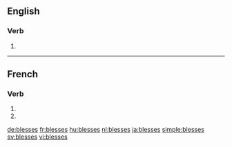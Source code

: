 {{also|blessés}}
==English==

===Verb===
{{head|en}}

# {{en-third-person singular of|bless}}

----

==French==

===Verb===
{{fr-verb-form}}

# {{conjugation of|blesser||2|s|pres|ind|lang=fr}}
# {{conjugation of|blesser||2|s|pres|sub|lang=fr}}

[[de:blesses]]
[[fr:blesses]]
[[hu:blesses]]
[[nl:blesses]]
[[ja:blesses]]
[[simple:blesses]]
[[sv:blesses]]
[[vi:blesses]]